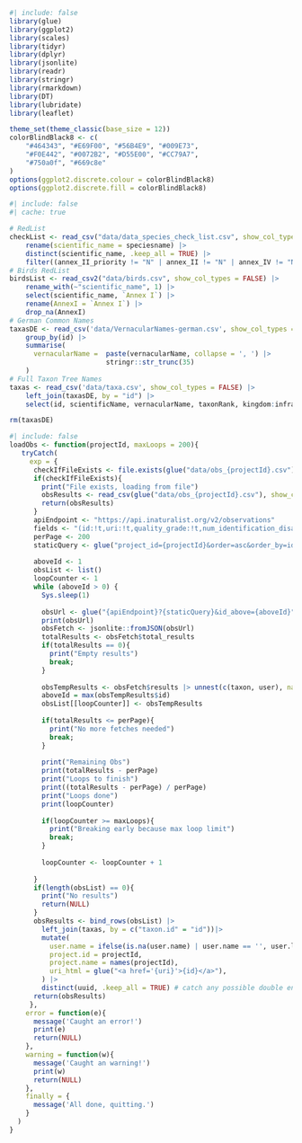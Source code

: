 ```r
#| include: false
library(glue)
library(ggplot2)
library(scales)
library(tidyr)
library(dplyr)
library(jsonlite)
library(readr)
library(stringr)
library(rmarkdown)
library(DT)
library(lubridate)
library(leaflet)

theme_set(theme_classic(base_size = 12))
colorBlindBlack8 <- c(
    "#464343", "#E69F00", "#56B4E9", "#009E73",
    "#F0E442", "#0072B2", "#D55E00", "#CC79A7",
    "#750a0f", "#669c8e"
)
options(ggplot2.discrete.colour = colorBlindBlack8)
options(ggplot2.discrete.fill = colorBlindBlack8)

```

```r
#| include: false
#| cache: true

# RedList
checkList <- read_csv("data/data_species_check_list.csv", show_col_types = FALSE) |>
    rename(scientific_name = speciesname) |>
    distinct(scientific_name, .keep_all = TRUE) |>
    filter((annex_II_priority != "N" | annex_II != "N" | annex_IV != "N")) 
# Birds RedList
birdsList <- read_csv2("data/birds.csv", show_col_types = FALSE) |>
    rename_with(~"scientific_name", 1) |>
    select(scientific_name, `Annex I`) |>
    rename(AnnexI = `Annex I`) |>
    drop_na(AnnexI)
# German Common Names
taxasDE <- read_csv('data/VernacularNames-german.csv', show_col_types = FALSE) |> 
    group_by(id) |> 
    summarise(
      vernacularName =  paste(vernacularName, collapse = ', ') |>
                        stringr::str_trunc(35)
    )
# Full Taxon Tree Names
taxas <- read_csv('data/taxa.csv', show_col_types = FALSE) |> 
    left_join(taxasDE, by = "id") |> 
    select(id, scientificName, vernacularName, taxonRank, kingdom:infraspecificEpithet)

rm(taxasDE)
```

```r
#| include: false
loadObs <- function(projectId, maxLoops = 200){
   tryCatch(
     exp = {
      checkIfFileExists <- file.exists(glue("data/obs_{projectId}.csv"))
      if(checkIfFileExists){
        print("File exists, loading from file")
        obsResults <- read_csv(glue("data/obs_{projectId}.csv"), show_col_types = FALSE, guess_max = 0)
        return(obsResults)
      }
      apiEndpoint <- "https://api.inaturalist.org/v2/observations"
      fields <- "(id:!t,uri:!t,quality_grade:!t,num_identification_disagreements:!t,time_observed_at:!t,location:!t,user:(name:!t,id:!t,login:!t),taxon:(id:!t))"
      perPage <- 200
      staticQuery <- glue("project_id={projectId}&order=asc&order_by=id&per_page={perPage}&fields={fields}")
      
      aboveId <- 1
      obsList <- list()
      loopCounter <- 1
      while (aboveId > 0) {
        Sys.sleep(1)
        
        obsUrl <- glue("{apiEndpoint}?{staticQuery}&id_above={aboveId}")
        print(obsUrl)
        obsFetch <- jsonlite::fromJSON(obsUrl)
        totalResults <- obsFetch$total_results
        if(totalResults == 0){
          print("Empty results")
          break;
        }
        
        obsTempResults <- obsFetch$results |> unnest(c(taxon, user), names_sep = ".")
        aboveId = max(obsTempResults$id)
        obsList[[loopCounter]] <- obsTempResults
        
        if(totalResults <= perPage){
          print("No more fetches needed")
          break;
        }
        
        print("Remaining Obs")
        print(totalResults - perPage)
        print("Loops to finish")
        print((totalResults - perPage) / perPage)
        print("Loops done")
        print(loopCounter)
        
        if(loopCounter >= maxLoops){
          print("Breaking early because max loop limit")
          break;
        }
        
        loopCounter <- loopCounter + 1
        
      }
      if(length(obsList) == 0){
        print("No results")
        return(NULL)
      }
      obsResults <- bind_rows(obsList) |>
        left_join(taxas, by = c("taxon.id" = "id"))|> 
        mutate(
          user.name = ifelse(is.na(user.name) | user.name == '', user.login, user.name),
          project.id = projectId,
          project.name = names(projectId),
          uri_html = glue("<a href='{uri}'>{id}</a>"),
        ) |>
        distinct(uuid, .keep_all = TRUE) # catch any possible double entries due to our loop logic
      return(obsResults)
     },
    error = function(e){
      message('Caught an error!')
      print(e)
      return(NULL)
    },
    warning = function(w){
      message('Caught an warning!')
      print(w)
      return(NULL)
    },
    finally = {
      message('All done, quitting.')
    }
  )
}
```

